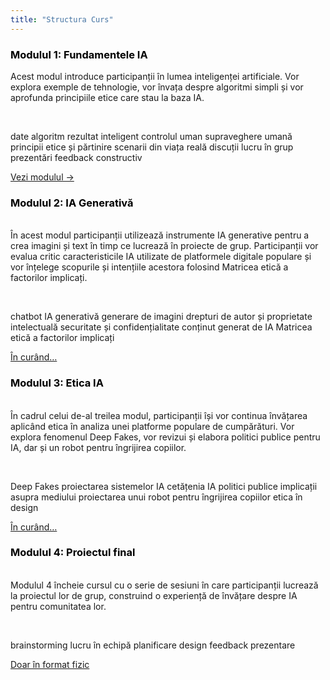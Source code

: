 ```yaml
---
title: "Structura Curs"
---
```



::: {.grid}

::: {.g-col-12 .g-col-md-4}
::: {.card .h-100}
::: {.card-body}
<h3 class="card-title" style="color: #000000;">Modulul 1: Fundamentele IA</h3>
<p class="card-text">
Acest modul introduce participanții în lumea inteligenței artificiale. Vor explora exemple de tehnologie, vor învața despre algoritmi simpli și vor aprofunda principiile etice care stau la baza IA.
</p>
<br>
<div class="mt-3">
[date]{.badge .bg-light .text-dark} [algoritm]{.badge .bg-light .text-dark} [rezultat inteligent]{.badge .bg-light .text-dark} [controlul uman]{.badge .bg-light .text-dark} [supraveghere umană]{.badge .bg-light .text-dark} [principii etice și părtinire]{.badge .bg-light .text-dark} [scenarii din viața reală]{.badge .bg-light .text-dark} [discuții]{.badge .bg-light .text-dark} [lucru în grup]{.badge .bg-light .text-dark} [prezentări]{.badge .bg-light .text-dark} [feedback constructiv]{.badge .bg-light .text-dark}
</div>
:::
::: {.card-footer .bg-light}
[Vezi modulul &rarr;](modul1/index.qmd){.btn .btn-primary}
:::
:::
:::

::: {.g-col-12 .g-col-md-4}
::: {.card .h-100}
::: {.card-body}
<h3 class="card-title"style="color: #000000;">Modulul 2: IA Generativă</h3>
<p class="card-text">
<br>
În acest modul participanții utilizează instrumente IA generative pentru a crea imagini și text în timp ce lucrează în proiecte de grup. Participanții vor evalua critic caracteristicile IA utilizate de platformele digitale populare și vor înțelege scopurile și intențiile acestora folosind Matricea etică a factorilor implicați.
</p>
<br>
<div class="mt-3">
[chatbot]{.badge .bg-light .text-dark} [IA generativă]{.badge .bg-light .text-dark} [generare de imagini]{.badge .bg-light .text-dark} [drepturi de autor și proprietate intelectuală]{.badge .bg-light .text-dark} [securitate și confidențialitate]{.badge .bg-light .text-dark} [conținut generat de IA]{.badge .bg-light .text-dark} [Matricea etică a factorilor implicați]{.badge .bg-light .text-dark}
</div>
:::
::: {.card-footer .bg-light}
[În curând...]()
:::
:::
:::

::: {.g-col-12 .g-col-md-4}
::: {.card .h-100}
::: {.card-body}
<h3 class="card-title"style="color: #000000;">Modulul 3: Etica IA</h3>
<p class="card-text">
<br>
În cadrul celui de-al treilea modul, participanții își vor continua învățarea aplicând etica în analiza unei platforme populare de cumpărături. Vor explora fenomenul Deep Fakes, vor revizui și elabora politici publice pentru IA, dar și un robot pentru îngrijirea copiilor.
</p>
<br>
<div class="mt-3">
[Deep Fakes]{.badge .bg-light .text-dark} [proiectarea sistemelor IA]{.badge .bg-light .text-dark} [cetățenia IA]{.badge .bg-light .text-dark} [politici publice]{.badge .bg-light .text-dark} [implicații asupra mediului]{.badge .bg-light .text-dark} [proiectarea unui robot pentru îngrijirea copiilor]{.badge .bg-light .text-dark} [etica în design]{.badge .bg-light .text-dark}
</div>
:::
::: {.card-footer .bg-light}
[În curând...]()
:::
:::
:::

::: {.g-col-12 .g-col-md-4}
::: {.card .h-100}
::: {.card-body}
<h3 class="card-title"style="color: #000000;">Modulul 4: Proiectul final</h3>
<p class="card-text">
<br>
Modulul 4 încheie cursul cu o serie de sesiuni în care participanții lucrează la proiectul lor de grup, construind o experiență de învățare despre IA pentru comunitatea lor.
</p>
<br>
<div class="mt-3">
[brainstorming]{.badge .bg-light .text-dark} [lucru în echipă]{.badge .bg-light .text-dark} [planificare]{.badge .bg-light .text-dark} [design]{.badge .bg-light .text-dark} [feedback]{.badge .bg-light .text-dark} [prezentare]{.badge .bg-light .text-dark}
</div>
:::
::: {.card-footer .bg-light}
[Doar în format fizic]()
:::
:::
:::

:::